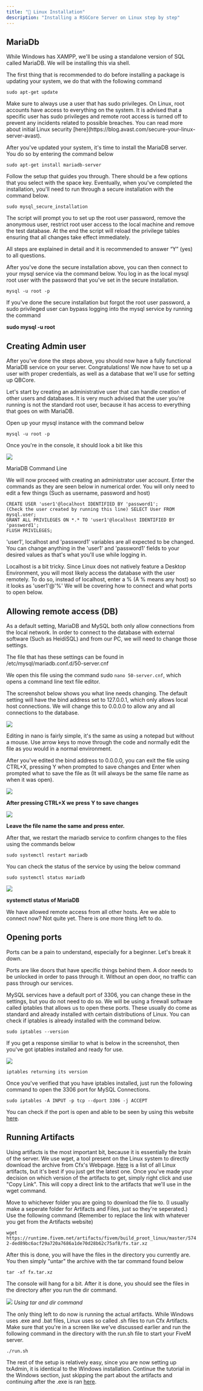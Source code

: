 ```yaml
---
title: "🐧 Linux Installation"
description: "Installing a RSGCore Server on Linux step by step"
---
```


## MariaDb

While Windows has XAMPP, we'll be using a standalone version of SQL called MariaDB. We will be installing this via shell. 

The first thing that is recommended to do before installing a package is updating your system, we do that with the following command

```
sudo apt-get update
```

<Warning>
Make sure to always use a user that has sudo privileges. On Linux, root accounts have access to everything on the system. It is advised that a specific user has sudo privileges and remote root access is turned off to prevent any incidents related to possible breaches. You can read more about initial Linux security [here](https://blog.avast.com/secure-your-linux-server-avast).
</Warning>

After you've updated your system, it's time to install the MariaDB server. You do so by entering the command below

```
sudo apt-get install mariadb-server
```
Follow the setup that guides you through. There should be a few options that you select with the space key. Eventually, when you've completed the installation, you'll need to run through a secure installation with the command below.

```
sudo mysql_secure_installation
```

The script will prompt you to set up the root user password, remove the anonymous user, restrict root user access to the local machine and remove the test database. At the end the script will reload the privilege tables ensuring that all changes take effect immediately.

All steps are explained in detail and it is recommended to answer “Y” (yes) to all questions.

After you've done the secure installation above, you can then connect to your mysql service via the command below. You log in as the local mysql root user with the password that you've set in the secure installation.

```
mysql -u root -p
```

<Info>
If you've done the secure installation but forgot the root user password, a sudo privileged user can bypass logging into the mysql service by running the command

**sudo mysql -u root**
</Info>

## Creating Admin user

After you've done the steps above, you should now have a fully functional MariaDB service on your server. Congratulations! We now have to set up a user with proper credentials, as well as a database that we'll use for setting up QBCore.

Let's start by creating an administrative user that can handle creation of other users and databases. It is very much advised that the user you're running is not the standard root user, because it has access to everything that goes on with MariaDB.

Open up your mysql instance with the command below

```
mysql -u root -p
```
Once you're in the console, it should look a bit like this

![](https://docs.qbcore.org/~gitbook/image?url=https%3A%2F%2F550110915-files.gitbook.io%2F%7E%2Ffiles%2Fv0%2Fb%2Fgitbook-x-prod.appspot.com%2Fo%2Fspaces%252FBTxg66Z0GQkOQS46Nzn3%252Fuploads%252FSsBy34XsheOK1BY9hmxi%252FTerminus_LjifucOy4i.png%3Falt%3Dmedia%26token%3Da3631ba4-7023-4e2e-af09-9768a1f2339f&width=768&dpr=1&quality=100&sign=95ad2ded&sv=1)

MariaDB Command Line

We will now proceed with creating an administrator user account. Enter the commands as they are seen below in numerical order. You will only need to edit a few things (Such as username, password and host)

```
CREATE USER 'user1'@localhost IDENTIFIED BY 'password1';
(Check the user created by running this line) SELECT User FROM mysql.user;
GRANT ALL PRIVILEGES ON *.* TO 'user1'@localhost IDENTIFIED BY 'password1';
FLUSH PRIVILEGES;
```
<Info>
'user1', localhost and 'password1' variables are all expected to be changed. You can change anything in the 'user1' and 'password1' fields to your desired values as that's what you'll use while logging in.

Localhost is a bit tricky. Since Linux does not natively feature a Desktop Environment, you will most likely access the database with the user remotely. To do so, instead of localhost, enter a % (A % means any host) so it looks as 'user1'@'%' We will be covering how to connect and what ports to open below.
</Info>

## Allowing remote access (DB)

As a default setting, MariaDB and MySQL both only allow connections from the local network. In order to connect to the database with external software (Such as HeidiSQL) and from our PC, we will need to change those settings.

The file that has these settings can be found in /etc/mysql/mariadb.conf.d/50-server.cnf

We open this file using the command sudo `nano 50-server.cnf`, which opens a command line text file editor.

The screenshot below shows you what line needs changing. The default setting will have the bind address set to 127.0.0.1, which only allows local host connections. We will change this to 0.0.0.0 to allow any and all connections to the database.

![](https://docs.qbcore.org/~gitbook/image?url=https%3A%2F%2F550110915-files.gitbook.io%2F%7E%2Ffiles%2Fv0%2Fb%2Fgitbook-x-prod.appspot.com%2Fo%2Fspaces%252FBTxg66Z0GQkOQS46Nzn3%252Fuploads%252FdxJHHZoBqSYWgSVXbIlY%252FTerminus_SOG5oqcssc.png%3Falt%3Dmedia%26token%3D7d2f252f-dc2f-48ca-9051-3b8b9b6050f8&width=768&dpr=1&quality=100&sign=82a8eb6a&sv=1)

Editing in nano is fairly simple, it's the same as using a notepad but without a mouse. Use arrow keys to move through the code and normally edit the file as you would in a normal environment.

After you've edited the bind address to 0.0.0.0, you can exit the file using CTRL+X, pressing Y when prompted to save changes and Enter when prompted what to save the file as (It will always be the same file name as when it was open).

![](https://docs.qbcore.org/~gitbook/image?url=https%3A%2F%2F550110915-files.gitbook.io%2F%7E%2Ffiles%2Fv0%2Fb%2Fgitbook-x-prod.appspot.com%2Fo%2Fspaces%252FBTxg66Z0GQkOQS46Nzn3%252Fuploads%252Fjr4sAE1y81FpibF6PKAM%252FTerminus_Sf4x4s5sbx.png%3Falt%3Dmedia%26token%3Ddb1df68c-8c9b-4a37-89e1-e74a701fa30d&width=768&dpr=1&quality=100&sign=12642665&sv=1)

**After pressing CTRL+X we press Y to save changes**

![](https://docs.qbcore.org/~gitbook/image?url=https%3A%2F%2F550110915-files.gitbook.io%2F%7E%2Ffiles%2Fv0%2Fb%2Fgitbook-x-prod.appspot.com%2Fo%2Fspaces%252FBTxg66Z0GQkOQS46Nzn3%252Fuploads%252FyZlw9kSi63J4qh2c7X8b%252FTerminus_Ot5jFzizkD.png%3Falt%3Dmedia%26token%3D11d251e6-d899-44c2-9b78-10bf37f31688&width=768&dpr=1&quality=100&sign=f2a911e7&sv=1)

**Leave the file name the same and press enter.**

After that, we restart the mariadb service to confirm changes to the files using the commands below

`sudo systemctl restart mariadb`

You can check the status of the service by using the below command

`sudo systemctl status mariadb`

![](https://docs.qbcore.org/~gitbook/image?url=https%3A%2F%2F550110915-files.gitbook.io%2F%7E%2Ffiles%2Fv0%2Fb%2Fgitbook-x-prod.appspot.com%2Fo%2Fspaces%252FBTxg66Z0GQkOQS46Nzn3%252Fuploads%252FDS6oXJo0EwI3xlcGNQH1%252FTerminus_f7VVyPHkLC.png%3Falt%3Dmedia%26token%3Dde93de50-395c-4a7a-bb31-97060fa4de31&width=768&dpr=1&quality=100&sign=524c26d5&sv=1)

**systemctl status of MariaDB**

We have allowed remote access from all other hosts. Are we able to connect now? Not quite yet. There is one more thing left to do.

## Opening ports

Ports can be a pain to understand, especially for a beginner. Let's break it down.

Ports are like doors that have specific things behind them. A door needs to be unlocked in order to pass through it. Without an open door, no traffic can pass through our services.

MySQL services have a default port of 3306, you can change these in the settings, but you do not need to do so. We will be using a firewall software called iptables that allows us to open these ports. These usually do come as standard and already installed with certain distributions of Linux. You can check if iptables is already installed with the command below.

`sudo iptables --version`

If you get a response similiar to what is below in the screenshot, then you've got iptables installed and ready for use.

![](https://docs.qbcore.org/~gitbook/image?url=https%3A%2F%2F550110915-files.gitbook.io%2F%7E%2Ffiles%2Fv0%2Fb%2Fgitbook-x-prod.appspot.com%2Fo%2Fspaces%252FBTxg66Z0GQkOQS46Nzn3%252Fuploads%252FjLaFXcaU3AI6V8mY7KiC%252FTerminus_8ovVMYD2CK.png%3Falt%3Dmedia%26token%3D4a0c1452-3844-4629-a067-a20aea902b01&width=768&dpr=1&quality=100&sign=3af99574&sv=1)

`iptables returning its version`

Once you've verified that you have iptables installed, just run the following command to open the 3306 port for MySQL Connections.

`sudo iptables -A INPUT -p tcp --dport 3306 -j ACCEPT`

You can check if the port is open and able to be seen by using this website [here](https://portchecker.co/).

## Running Artifacts

Using artifacts is the most important bit, because it is essentially the brain of the server. We use wget, a tool present on the Linux system to directly download the archive from Cfx's Webpage. [Here](https://runtime.fivem.net/artifacts/fivem/build_proot_linux/master/) is a list of all Linux artifacts, but it's best if you just get the latest one. Once you've made your decision on which version of the artifacts to get, simply right click and use "Copy Link". This will copy a direct link to the artifacts that we'll use in the wget command.

Move to whichever folder you are going to download the file to. (I usually make a seperate folder for Artifacts and Files, just so they're seperated.) Use the following command (Remember to replace the link with whatever you get from the Artifacts website)

`wget https://runtime.fivem.net/artifacts/fivem/build_proot_linux/master/5742-ded89bc6acf29a720a7686a1de70d28b62c75af8/fx.tar.xz`

After this is done, you will have the files in the directory you currently are. You then simply "untar" the archive with the tar command found below

`tar -xf fx.tar.xz`

The console will hang for a bit. After it is done, you should see the files in the directory after you run the dir command.

![](https://docs.qbcore.org/~gitbook/image?url=https%3A%2F%2Fuser-images.githubusercontent.com%2F89489089%2F179920224-e8c933b9-91a2-4dc9-9ba5-71dc7e59484d.png&width=768&dpr=1&quality=100&sign=3c7ea32e&sv=1)
*Using tar and dir command*

The only thing left to do now is running the actual artifacts. While Windows uses .exe and .bat files, Linux uses so called .sh files to run Cfx Artifacts. Make sure that you're in a screen like we've discussed earlier and run the following command in the directory with the run.sh file to start your FiveM server.

`./run.sh`

The rest of the setup is relatively easy, since you are now setting up txAdmin, it is identical to the Windows installation. Continue the tutorial in the Windows section, just skipping the part about the artifacts and continuing after the .exe is ran [here](https://quantumprojects.mintlify.app/essentials/installation).